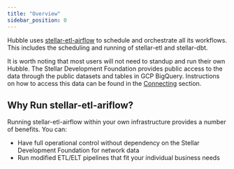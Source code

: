 ```yaml
---
title: "Overview"
sidebar_position: 0
---
```


Hubble uses [stellar-etl-airflow](https://github.com/stellar/stellar-etl-airflow) to schedule and orchestrate all its workflows. This includes the scheduling and running of stellar-etl and stellar-dbt.

It is worth noting that most users will not need to standup and run their own Hubble. The Stellar Development Foundation provides public access to the data through the public datasets and tables in GCP BigQuery. Instructions on how to access this data can be found in the [Connecting](../../analyst-guide/connecting.mdx) section.

## Why Run stellar-etl-ariflow?

Running stellar-etl-airflow within your own infrastructure provides a number of benefits. You can:

- Have full operational control without dependency on the Stellar Development Foundation for network data
- Run modified ETL/ELT pipelines that fit your individual business needs
